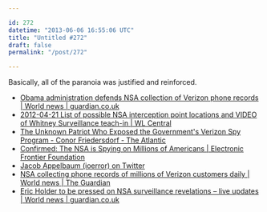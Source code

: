 ```yaml
---

id: 272
datetime: "2013-06-06 16:55:06 UTC"
title: "Untitled #272"
draft: false
permalink: "/post/272"

---
```


Basically, all of the paranoia was justified and reinforced. 

 
 * [Obama administration defends NSA collection of Verizon phone records | World news | guardian.co.uk](http://www.guardian.co.uk/world/2013/jun/06/obama-administration-nsa-verizon-records)
 * [2012-04-21 List of possible NSA interception point locations and VIDEO of Whitney Surveillance teach-in | WL Central](http://wlcentral.org/node/2561)
 * [The Unknown Patriot Who Exposed the Government's Verizon Spy Program - Conor Friedersdorf - The Atlantic](http://www.theatlantic.com/politics/archive/2013/06/the-unknown-patriot-who-exposed-the-governments-verizon-spy-program/276593/)
 * [Confirmed: The NSA is Spying on Millions of Americans | Electronic Frontier Foundation](https://www.eff.org/deeplinks/2013/06/confirmed-nsa-spying-millions-americans)
 * [Jacob Appelbaum (ioerror) on Twitter](https://twitter.com/ioerror)
 * [NSA collecting phone records of millions of Verizon customers daily | World news | The Guardian](http://www.guardian.co.uk/world/2013/jun/06/nsa-phone-records-verizon-court-order)
 * [Eric Holder to be pressed on NSA surveillance revelations – live updates | World news | guardian.co.uk](http://www.guardian.co.uk/world/2013/jun/06/holder-phone-records-surveillance-live)



